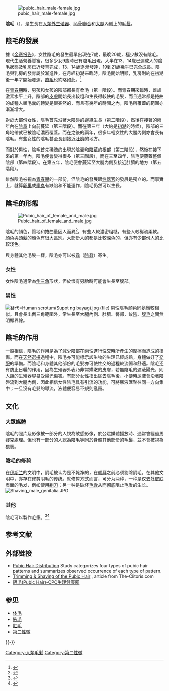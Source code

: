 {{Refimprove|time=2013-02-09T06:29:20+00:00 }}
[[File:pubic_hair_male-female.jpg|thumb]]

'''陰毛'''（{{lang-en|pubic hair}}），是生長在[[人類|人類]][[外生殖器|外生殖器]]、[[恥骨聯合|恥骨聯合]]和[[大腿|大腿]]內側上的[[毛髮|毛髮]]。

== 陰毛的發展 ==
據《[[金赛报告|金赛报告]]》，女性陰毛的發生最早出現在7歲，最晚20歲，極少數沒有陰毛。現代生活營養豐富，很多少女9歲時已有陰毛出現，大半在13、14歲已達成人的陰毛狀態及[[乳房|乳房]]已近發育完成，13、14歲逐漸發達，19到21歲幾乎已完全成長。陰毛與乳房的發育屬於漸進性，在月經初潮來臨時，陰毛開始明顯，乳房則約在初潮後一年才開始發達，[[腋毛|腋毛]]也約略如此。<ref>{{Cite book|author=李家雄 |title=《男女本性》|year=2000年 |publisher=書泉 }}</ref>

在[[青春期|青春期]]時，男孩和女孩的陰部都長有柔毛（第一階段）。而青春期來臨時，雌雄激素水平上升，陰部的[[皮膚|皮膚]]開始長出較粗和生長得較快的毛髮，而且通常都是捲曲的成種人類毛囊的轉變是很突然的，而且有幾年的時間之內，陰毛所覆蓋的範圍亦漸漸增大。

對於大部份女性，陰毛首先沿著[[大陰唇|大陰唇]]的邊緣生長（第二階段），然後在接著的兩年內在[[陰阜|陰阜]]上向前蔓延（第三階段）。而在第三年（大約是[[初潮|初潮]]的時候），陰部的三角地帶就已被陰毛濃密覆蓋。而在之後的兩年，很多年輕女性的大腿內側亦會長有陰毛。有些女性的陰毛甚至長到接近[[肚臍|肚臍]]的地方。

而對於男性，陰毛首先稀疏的出現於[[陰囊|陰囊]]和[[陰莖|陰莖]]的根部（第二階段），然後在接下來的第一年內，陰毛便會變得很多（第三階段），而在三至四年，陰毛便覆蓋整個陰部（第四階段）。在第五年，陰毛便會蔓延至大腿內側及接近肚臍的地方（第五階段）。

雖然陰毛被視為[[青春期|青春期]]的一部份，但陰毛的發展跟[[性器官|性器官]]的發展是獨立的。而事實上，就算[[卵巢|卵巢]]或[[睾丸|睾丸]]有缺陷和不能運作，陰毛仍然可以生長。

== 陰毛的形態 ==
[[File:Pubic_hair_of_female_and_male.jpg|thumb]]

陰毛的顏色，質地和捲曲量因人而異<ref>{{Cite book|url=https://www.worldcat.org/oclc/33207550|title=Human sexuality today|last=M.|first=King, Bruce|date=1996|publisher=Prentice Hall|year=|isbn=0130149942|edition=2nd ed|location=Upper Saddle River, N.J.|pages=|chapter=|oclc=33207550}}</ref>。有些人較濃密粗糙，有些人較稀疏柔軟。[[顏色|顏色]]與[[頭髮|頭髮]]的顏色有很大區別。大部份人的都是比較深色的，但亦有少部份人的比較淺色。

與身體其他毛髮一樣，陰毛亦可以被[[蝨|蝨]]（[[陰蝨|陰蝨]]）寄生。

===女性 ===
女性陰毛通常為[[三角形|倒三角]]形狀，但於懷有男胎時可能會生長至腹部。

=== 男性 ===
[[File:Human_scrotum(Supot_ng_bayag).jpg|替代=Human scrotum(Supot ng bayag).jpg (file)]]
男性陰毛顏色同鬍鬚較相似。且會長出倒三角範圍外，常生長至大腿內側、肚臍、臀部，故[[陰|陰]]、[[腹毛|腹毛]]之間無明顯界線。

== 陰毛的作用 ==
一般相信，陰毛的作用是為了減少陰部在兩性進行[[性交|性交]]時所產生的[[摩擦|摩擦]]而造成的損傷。而在[[天然選擇|天然選擇]]過程中，陰毛亦可能標示該生物的生理已經成熟，身體做好了[[交配|交配]]的準備。而陰毛和身體其他部份的毛髮亦可使性交的過程較流暢和舒適。陰毛还有防止日曬的作用，因為生殖器外表乃非常嬌嫩的皮膚，若無陰毛的遮蔽陽光，則人類的生殖器容易受陽光傷害。有部分女性指出除去陰毛後，小便時尿液會沿著陰唇流到大腿內側，因此相信女性陰毛具有引流的功能，可將尿液匯聚往同一方向集中；一旦沒有毛髮的導流，液體便容易不規則亂竄。

== 文化 ==
=== 大眾媒體 ===
陰毛的照片及影像被一部分的人視為敏感影像，於公眾媒體播放時、通常會經過馬賽克處理。但也有一部分的人認為陰毛等同於身體其他部份的毛髮，並不會被視為猥褻。

=== 陰毛的修剪 ===
在[[伊斯兰|伊斯兰]]的文明中，阴毛被认为是不乾净的，在[[朝拜|朝拜]]之前必须剔除阴毛。在其他文明中，亦存在修剪阴毛的传统。就修剪方式而言，可分为两种，一种是仅去处[[皮肤|皮肤]]表面的毛发，例如使用[[剃刀|剃刀]]；另一种是破坏[[毛囊|毛囊]]从而彻底阻止毛发的生长。[[File:Shaving_male_genitalia.JPG|thumb]]
=== 其他 ===
陰毛可以製作[[毛筆|毛筆]]。<ref>{{Cite web|url=http://news.ifeng.com/mainland/special/gyxbtzds/detail_2013_05/22/25559706_0.shtml|title=华声在线：阴毛笔与阴毛日记_资讯频道_凤凰网|accessdate=2017-06-26|work=news.ifeng.com|archive-date=2019-06-09|archive-url=https://web.archive.org/web/20190609120135/http://news.ifeng.com/mainland/special/gyxbtzds/detail_2013_05/22/25559706_0.shtml|dead-url=no}}</ref><ref>{{Cite news|url=http://hk.on.cc/cn/bkn/cnt/news/20160608/mobile/bkncn-20160608002949492-0608_05011_001.html|title=性書法家孫平被踢出中國美協　陰毛製筆惹議|newspaper=on.cc 東網|accessdate=2017-06-26|language=zh-hk|archive-date=2018-02-20|archive-url=https://web.archive.org/web/20180220002643/http://hk.on.cc/cn/bkn/cnt/news/20160608/mobile/bkncn-20160608002949492-0608_05011_001.html|dead-url=no}}</ref>




== 参考文献 ==
{{Reflist}}

== 外部链接 ==
{{Commonscat|Pubic hair}}
* [http://health.tomrue.net/zickler.htm Pubic Hair Distribution] {{Wayback|url=http://health.tomrue.net/zickler.htm |date=20110817183901 }} Study categorizes four types of pubic hair patterns and summarizes observed occurrence of each type of pattern.
* [http://www.the-clitoris.com/f_html/shaving.htm Trimming & Shaving of the Pubic Hair] {{Wayback|url=http://www.the-clitoris.com/f_html/shaving.htm |date=20070927012019 }}, article from The-Clitoris.com
* [https://web.archive.org/web/20060117043036/http://www.zgxl.net/sljk/imgbody/yinmao.htm 阴毛(Pubic Hair)-CPO生理健康网]

== 参见 ==
* [[体毛|体毛]]
* [[腋毛|腋毛]]
* [[肛毛|肛毛]]
* [[第二性徵|第二性徵]]
{{wiktionary|陰毛}}

{{-}}
{{人体的体毛}}

[[Category:人類毛髮|Category:人類毛髮]]
[[Category:第二性徵|Category:第二性徵]]